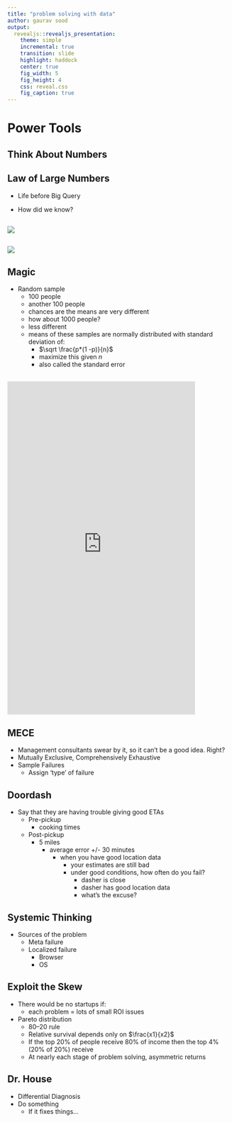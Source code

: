 ```yaml
---
title: "problem solving with data"
author: gaurav sood
output:
  revealjs::revealjs_presentation:
    theme: simple
    incremental: true
    transition: slide
    highlight: haddock
    center: true
    fig_width: 5
    fig_height: 4
    css: reveal.css
    fig_caption: true
---
```


# Power Tools

## Think About Numbers

## Law of Large Numbers

* Life before Big Query

* How did we know?

##

![](figs/trump.png)

##

![](figs/margin_of_error.png)

## Magic

* Random sample
	- 100 people
	- another 100 people 
	- chances are the means are very different
	- how about 1000 people?
	- less different
	- means of these samples are normally distributed with standard deviation of:
		+ $\sqrt \frac{p*(1 -p)}{n}$
		+ maximize this given $n$
		+ also called the standard error

##

<iframe width="423" height="751" src="https://www.youtube.com/embed/Kq7e6cj2nDw" title="YouTube video player" frameborder="0" allow="accelerometer; autoplay; clipboard-write; encrypted-media; gyroscope; picture-in-picture" allowfullscreen></iframe>

## MECE

* Management consultants swear by it, so it can't be a good idea. Right?
* Mutually Exclusive, Comprehensively Exhaustive
* Sample Failures
	* Assign 'type' of failure

## Doordash

* Say that they are having trouble giving good ETAs
	- Pre-pickup
		- cooking times
	- Post-pickup
		- 5 miles
			- average error +/- 30 minutes
				- when you have good location data
					- your estimates are still bad
					- under good conditions, how often do you fail?
						- dasher is close
						- dasher has good location data
						- what's the excuse?

## Systemic Thinking

* Sources of the problem
	- Meta failure
	- Localized failure
		+ Browser
		+ OS

## Exploit the Skew

* There would be no startups if:
	- each problem = lots of small ROI issues

* Pareto distribution
	- 80--20 rule
	- Relative survival depends only on $\frac{x1}{x2}$
	- If the top 20\% of people receive 80\% of income then the top 4\% (20\% of 20\%) receive \ldots
	- At nearly each stage of problem solving, asymmetric returns

## Dr. House

* Differential Diagnosis
* Do something
	- If it fixes things...

 